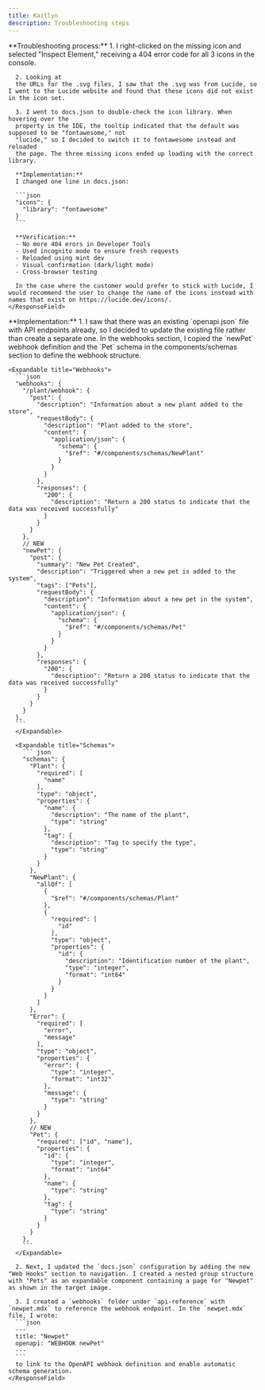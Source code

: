 ```yaml
---
title: Kaitlyn
description: Troubleshooting steps
---
```


<ResponseField name="Issue 1">
  <Expandable title="Issue 1">
    <ResponseField>
      **Troubleshooting process:**
      1. I right-clicked on the missing icon and selected "Inspect Element," receiving a 404 error code for all 3 icons in the console.

      2. Looking at
      the URLs for the .svg files, I saw that the .svg was from Lucide, so I went to the Lucide website and found that these icons did not exist in the icon set.

      3. I went to docs.json to double-check the icon library. When hovering over the
      property in the IDE, the tooltip indicated that the default was supposed to be "fontawesome," not
      "lucide," so I decided to switch it to fontawesome instead and reloaded
      the page. The three missing icons ended up loading with the correct library.

      **Implementation:**
      I changed one line in docs.json:

      ```json
      "icons": {
        "library": "fontawesome"
      }
      ```

      **Verification:**
      - No more 404 erors in Developer Tools
      - Used incognito mode to ensure fresh requests
      - Reloaded using mint dev
      - Visual confirmation (dark/light mode)
      - Cross-browser testing

      In the case where the customer would prefer to stick with Lucide, I would recommend the user to change the name of the icons instead with names that exist on https://lucide.dev/icons/.
    </ResponseField>

  </Expandable>
</ResponseField>

<ResponseField name="Issue 2">
  <Expandable title="Issue 2">
    <ResponseField>
      **Implementation:**
      1. I saw that there was an existing `openapi.json` file with API endpoints already, so I decided to update the existing file rather than create a separate one. In the webhooks section, I copied the `newPet` webhook definition and the `Pet` schema in the components/schemas section to define the webhook structure.

    <Expandable title="Webhooks">
      ```json
      "webhooks": {
        "/plant/webhook": {
          "post": {
            "description": "Information about a new plant added to the store",
            "requestBody": {
              "description": "Plant added to the store",
              "content": {
                "application/json": {
                  "schema": {
                    "$ref": "#/components/schemas/NewPlant"
                  }
                }
              }
            },
            "responses": {
              "200": {
                "description": "Return a 200 status to indicate that the data was received successfully"
              }
            }
          }
        },
        // NEW
        "newPet": {
          "post": {
            "summary": "New Pet Created",
            "description": "Triggered when a new pet is added to the system",
            "tags": ["Pets"],
            "requestBody": {
              "description": "Information about a new pet in the system",
              "content": {
                "application/json": {
                  "schema": {
                    "$ref": "#/components/schemas/Pet"
                  }
                }
              }
            },
            "responses": {
              "200": {
                "description": "Return a 200 status to indicate that the data was received successfully"
              }
            }
          }
        }
      },
      ```
      </Expandable>

      <Expandable title="Schemas">
        ``` json
        "schemas": {
          "Plant": {
            "required": [
              "name"
            ],
            "type": "object",
            "properties": {
              "name": {
                "description": "The name of the plant",
                "type": "string"
              },
              "tag": {
                "description": "Tag to specify the type",
                "type": "string"
              }
            }
          },
          "NewPlant": {
            "allOf": [
              {
                "$ref": "#/components/schemas/Plant"
              },
              {
                "required": [
                  "id"
                ],
                "type": "object",
                "properties": {
                  "id": {
                    "description": "Identification number of the plant",
                    "type": "integer",
                    "format": "int64"
                  }
                }
              }
            ]
          },
          "Error": {
            "required": [
              "error",
              "message"
            ],
            "type": "object",
            "properties": {
              "error": {
                "type": "integer",
                "format": "int32"
              },
              "message": {
                "type": "string"
              }
            }
          },
          // NEW
          "Pet": {
            "required": ["id", "name"],
            "properties": {
              "id": {
                "type": "integer",
                "format": "int64"
              },
              "name": {
                "type": "string"
              },
              "tag": {
                "type": "string"
              }
            }
          }
        },
        ```
      </Expandable>

      2. Next, I updated the `docs.json` configuration by adding the new "Web Hooks" section to navigation. I created a nested group structure with "Pets" as an expandable component containing a page for "Newpet" as shown in the target image.

      3. I created a `webhooks` folder under `api-reference` with `newpet.mdx` to reference the webhook endpoint. In the `newpet.mdx` file, I wrote:
      ```json
      ---
      title: "Newpet"
      openapi: "WEBHOOK newPet"
      ---
      ```
      to link to the OpenAPI webhook definition and enable automatic schema generation.
    </ResponseField>

  </Expandable>
</ResponseField>
